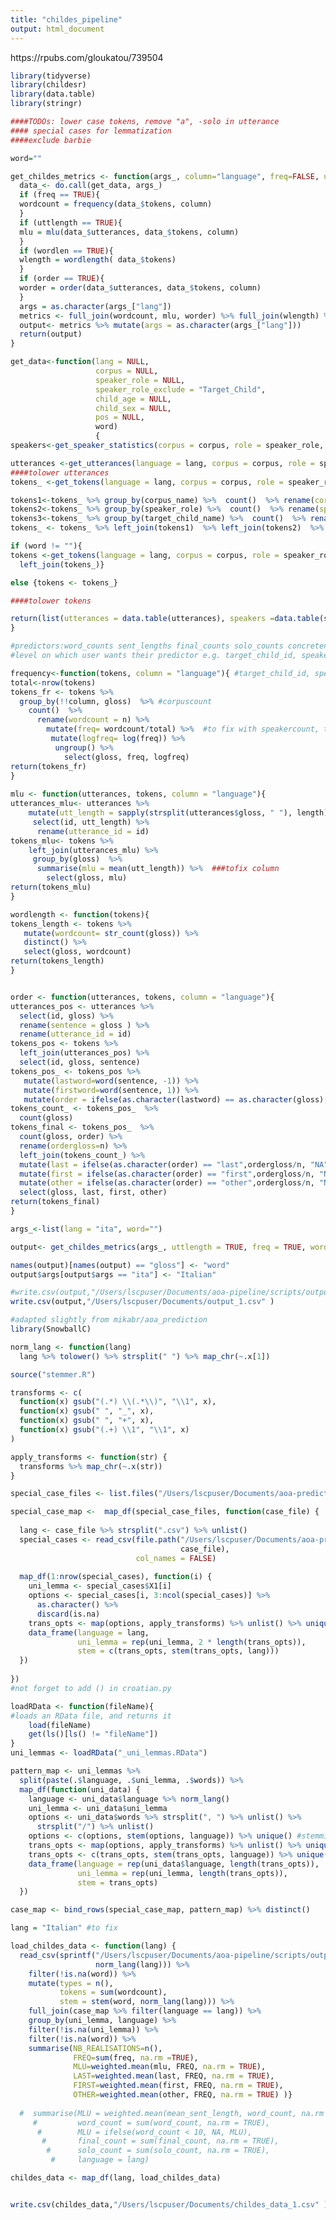 ```yaml
---
title: "childes_pipeline"
output: html_document
---
```


https://rpubs.com/gloukatou/739504

```r

library(tidyverse)
library(childesr)
library(data.table)
library(stringr)

####TODOs: lower case tokens, remove "a", -solo in utterance
#### special cases for lemmatization
####exclude barbie

```

```r

word=""

get_childes_metrics <- function(args_, column="language", freq=FALSE, uttlength=FALSE, wordlen = FALSE, order = FALSE ){
  data_<- do.call(get_data, args_)
  if (freq == TRUE){
  wordcount = frequency(data_$tokens, column)
  }
  if (uttlength == TRUE){
  mlu = mlu(data_$utterances, data_$tokens, column)
  }
  if (wordlen == TRUE){
  wlength = wordlength( data_$tokens)
  }
  if (order == TRUE){
  worder = order(data_$utterances, data_$tokens, column)
  }
  args = as.character(args_["lang"])
  metrics <- full_join(wordcount, mlu, worder) %>% full_join(wlength) %>% distinct()
  output<- metrics %>% mutate(args = as.character(args_["lang"]))
  return(output)
}  
```


```r

get_data<-function(lang = NULL,
                   corpus = NULL,
                   speaker_role = NULL, 
                   speaker_role_exclude = "Target_Child", 
                   child_age = NULL, 
                   child_sex = NULL, 
                   pos = NULL, 
                   word)
                   {
speakers<-get_speaker_statistics(corpus = corpus, role = speaker_role, role_exclude = speaker_role_exclude, age = child_age, sex = child_sex)

utterances <-get_utterances(language = lang, corpus = corpus, role = speaker_role, role_exclude = speaker_role_exclude, age = child_age, sex = child_sex)
####tolower utterances
tokens_ <-get_tokens(language = lang, corpus = corpus, role = speaker_role, role_exclude = speaker_role_exclude, age = child_age, sex = child_sex, token="*")

tokens1<-tokens_ %>% group_by(corpus_name) %>%  count()  %>% rename(corpuscount = n)
tokens2<-tokens_ %>% group_by(speaker_role) %>%  count()  %>% rename(speakercount = n)
tokens3<-tokens_ %>% group_by(target_child_name) %>%  count()  %>% rename(targetchildcount = n)
tokens_ <- tokens_ %>% left_join(tokens1)  %>% left_join(tokens2)  %>% left_join(tokens3)

if (word != ""){
tokens <-get_tokens(language = lang, corpus = corpus, role = speaker_role, role_exclude = speaker_role_exclude, age = child_age, sex = child_sex, part_of_speech = pos, token = word) %>%
  left_join(tokens_)}

else {tokens <- tokens_}

####tolower tokens

return(list(utterances = data.table(utterances), speakers =data.table(speakers), tokens=data.table(tokens))) #return a list of dataframes
}
```



```r
#predictors:word_counts sent_lengths final_counts solo_counts concreteness frequency word_length valence babiness
#level on which user wants their predictor e.g. target_child_id, speaker_id, transcript_id

frequency<-function(tokens, column = "language"){ #target_child_id, speaker_id corpus_name
total<-nrow(tokens)  
tokens_fr <- tokens %>% 
  group_by(!!column, gloss)  %>% #corpuscount
    count()  %>% 
      rename(wordcount = n) %>% 
        mutate(freq= wordcount/total) %>%  #to fix with speakercount, targetchildcount, corpuscount
         mutate(logfreq= log(freq)) %>%
          ungroup() %>% 
            select(gloss, freq, logfreq)
return(tokens_fr)
} 
  
mlu <- function(utterances, tokens, column = "language"){
utterances_mlu<- utterances %>%
    mutate(utt_length = sapply(strsplit(utterances$gloss, " "), length)) %>%
     select(id, utt_length) %>%  
      rename(utterance_id = id)
tokens_mlu<- tokens %>% 
    left_join(utterances_mlu) %>%
     group_by(gloss)  %>% 
      summarise(mlu = mean(utt_length)) %>%  ###tofix column
        select(gloss, mlu)
return(tokens_mlu)
}

wordlength <- function(tokens){
tokens_length <- tokens %>%
   mutate(wordcount= str_count(gloss)) %>%
   distinct() %>%
   select(gloss, wordcount)
return(tokens_length)  
}


order <- function(utterances, tokens, column = "language"){
utterances_pos <- utterances %>% 
  select(id, gloss) %>%
  rename(sentence = gloss ) %>%
  rename(utterance_id = id)
tokens_pos <- tokens %>%
  left_join(utterances_pos) %>%
  select(id, gloss, sentence)
tokens_pos_ <- tokens_pos %>%
   mutate(lastword=word(sentence, -1)) %>%
   mutate(firstword=word(sentence, 1)) %>% 
   mutate(order = ifelse(as.character(lastword) == as.character(gloss),"last",ifelse(as.character(firstword) == as.character(gloss), "first", "other")))  #####fix when word repeats in utterance %>%
tokens_count_ <- tokens_pos_  %>%
  count(gloss)
tokens_final <- tokens_pos_  %>%
  count(gloss, order) %>%
  rename(ordergloss=n) %>% 
  left_join(tokens_count_) %>%
  mutate(last = ifelse(as.character(order) == "last",ordergloss/n, "NA")) %>%
  mutate(first = ifelse(as.character(order) == "first",ordergloss/n, "NA")) %>%
  mutate(other = ifelse(as.character(order) == "other",ordergloss/n, "NA")) %>%
  select(gloss, last, first, other)
return(tokens_final)
}

```


```r

args_<-list(lang = "ita", word="")

output<- get_childes_metrics(args_, uttlength = TRUE, freq = TRUE, wordlen = TRUE, order = TRUE)

names(output)[names(output) == "gloss"] <- "word"
output$args[output$args == "ita"] <- "Italian"

#write.csv(output,"/Users/lscpuser/Documents/aoa-pipeline/scripts/output_.csv" )  
write.csv(output,"/Users/lscpuser/Documents/output_1.csv" )  

```

```r
#adapted slightly from mikabr/aoa_prediction
library(SnowballC)

norm_lang <- function(lang)
  lang %>% tolower() %>% strsplit(" ") %>% map_chr(~.x[1])

source("stemmer.R")

transforms <- c(
  function(x) gsub("(.*) \\(.*\\)", "\\1", x),
  function(x) gsub(" ", "_", x),
  function(x) gsub(" ", "+", x),
  function(x) gsub("(.+) \\1", "\\1", x)
)

apply_transforms <- function(str) {
  transforms %>% map_chr(~.x(str))
}

special_case_files <- list.files("/Users/lscpuser/Documents/aoa-prediction/aoa_unified/aoa_loading/predictors/childes/special_cases/")

special_case_map <-  map_df(special_case_files, function(case_file) {
  
  lang <- case_file %>% strsplit(".csv") %>% unlist()
  special_cases <- read_csv(file.path("/Users/lscpuser/Documents/aoa-prediction/aoa_unified/aoa_loading/predictors/childes/special_cases/",
                                      case_file),
                            col_names = FALSE)
  
  map_df(1:nrow(special_cases), function(i) {
    uni_lemma <- special_cases$X1[i]
    options <- special_cases[i, 3:ncol(special_cases)] %>%
      as.character() %>%
      discard(is.na)
    trans_opts <- map(options, apply_transforms) %>% unlist() %>% unique() #apply transforms to special cases
    data_frame(language = lang,
               uni_lemma = rep(uni_lemma, 2 * length(trans_opts)),
               stem = c(trans_opts, stem(trans_opts, lang)))
  })
  
}) 
#not forget to add () in croatian.py

loadRData <- function(fileName){
#loads an RData file, and returns it
    load(fileName)
    get(ls()[ls() != "fileName"])
}
uni_lemmas <- loadRData("_uni_lemmas.RData")

pattern_map <- uni_lemmas %>%
  split(paste(.$language, .$uni_lemma, .$words)) %>%
  map_df(function(uni_data) {
    language <- uni_data$language %>% norm_lang()
    uni_lemma <- uni_data$uni_lemma
    options <- uni_data$words %>% strsplit(", ") %>% unlist() %>%
      strsplit("/") %>% unlist()
    options <- c(options, stem(options, language)) %>% unique() #stemming with Snowball
    trans_opts <- map(options, apply_transforms) %>% unlist() %>% unique()
    trans_opts <- c(trans_opts, stem(trans_opts, language)) %>% unique()
    data_frame(language = rep(uni_data$language, length(trans_opts)),
               uni_lemma = rep(uni_lemma, length(trans_opts)),
               stem = trans_opts)
  })

case_map <- bind_rows(special_case_map, pattern_map) %>% distinct()

```

```r

lang = "Italian" #to fix

load_childes_data <- function(lang) {
  read_csv(sprintf("/Users/lscpuser/Documents/aoa-pipeline/scripts/output_.csv",
                   norm_lang(lang))) %>%
    filter(!is.na(word)) %>%
    mutate(types = n(),
           tokens = sum(wordcount),
           stem = stem(word, norm_lang(lang))) %>%
    full_join(case_map %>% filter(language == lang)) %>%
    group_by(uni_lemma, language) %>%
    filter(!is.na(uni_lemma)) %>%
    filter(!is.na(word)) %>%
    summarise(NB_REALISATIONS=n(),
              FREQ=sum(freq, na.rm =TRUE),
              MLU=weighted.mean(mlu, FREQ, na.rm = TRUE),
              LAST=weighted.mean(last, FREQ, na.rm = TRUE),
              FIRST=weighted.mean(first, FREQ, na.rm = TRUE),
              OTHER=weighted.mean(other, FREQ, na.rm = TRUE) )} 
              
  #  summarise(MLU = weighted.mean(mean_sent_length, word_count, na.rm = TRUE),
     #         word_count = sum(word_count, na.rm = TRUE),
      #        MLU = ifelse(word_count < 10, NA, MLU),
       #       final_count = sum(final_count, na.rm = TRUE),
        #      solo_count = sum(solo_count, na.rm = TRUE),
         #     language = lang)

childes_data <- map_df(lang, load_childes_data)


write.csv(childes_data,"/Users/lscpuser/Documents/childes_data_1.csv" )  


```

